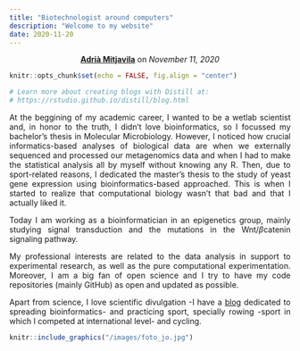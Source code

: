 ```yaml
---
title: "Biotechnologist around computers"
description: "Welcome to my website"
date: 2020-11-20
---
```


<center>
<strong><a href="https://amitjavilaventura.github.io" target="_blank">Adrià Mitjavila</a></strong> on <em>November 11, 2020</em>
</center>

```r
knitr::opts_chunk$set(echo = FALSE, fig.align = "center")

# Learn more about creating blogs with Distill at:
# https://rstudio.github.io/distill/blog.html

```

<p align='justify'> At the beggining of my academic career, I wanted to be a wetlab scientist and, in honor to the truth, I didn't love bioinformatics, so I focussed my bachelor's thesis in Molecular Microbiology. However, I noticed how crucial informatics-based analyses of biological data are when we externally sequenced and processed our metagenomics data and when I had to make the statistical analysis all by myself without knowing any R. Then, due to sport-related reasons, I dedicated the master's thesis to the study of yeast gene expression using bioinformatics-based approached. This is when I started to realize that computational biology wasn't that bad and that I actually liked it. </p>

<p align='justify'> Today I am working as a bioinformatician in an epigenetics group, mainly studying signal transduction and the mutations in the Wnt/$\beta$catenin signaling pathway.</p>

<p align='justify'>My professional interests are related to the data analysis in support to experimental research, as well as the pure computational experimentation. Moreover, I am a big fan of open science and I try to have my code repositories (mainly GitHub) as open and updated as possible.</p>

<p align='justify'>Apart from science, I love scientific divulgation  -I have a [blog](https://biobit.netlify.app) dedicated to spreading bioinformatics- and practicing sport, specially rowing -sport in which I competed at international level- and cycling.</p>

```r
knitr::include_graphics("/images/foto_jo.jpg")
```

<br><br><br><br>

